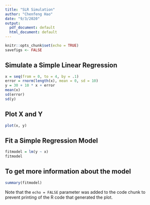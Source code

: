 ```yaml
---
title: "SLR Simulation"
author: "Chenfeng Hao"
date: "9/3/2020"
output:
  pdf_document: default
  html_document: default
---
```


```r
knitr::opts_chunk$set(echo = TRUE)
savefigs <- FALSE
```

## Simulate a Simple Linear Regression

```r
x = seq(from = 0, to = 4, by = .1)
error = rnorm(length(x), mean = 0, sd = 10)
y = 30 + 10 * x + error
mean(x)
sd(error)
sd(y)
```

## Plot X and Y

```r
plot(x, y)
```
## Fit a Simple Regression Model
```r
fitmodel = lm(y ~ x)
fitmodel
```

## To get more information about the model
```r
summary(fitmodel)
```

Note that the `echo = FALSE` parameter was added to the code chunk to prevent printing of the R code that generated the plot.
